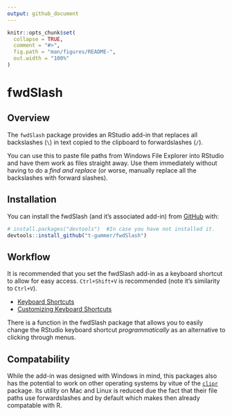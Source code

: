 ```yaml
---
output: github_document
---
```


<!-- README.md is generated from README.Rmd. Please edit that file -->

```r
knitr::opts_chunk$set(
  collapse = TRUE,
  comment = "#>",
  fig.path = "man/figures/README-",
  out.width = "100%"
)
```

# fwdSlash

<!-- badges: start -->
<!-- badges: end -->

## Overview

The `fwdSlash` package provides an RStudio add-in that replaces all backslashes (`\`) in text copied to the clipboard to forwardslashes (`/`). 

You can use this to paste file paths from Windows File Explorer into RStudio and have them work as files straight away. Use them immediately without having to do a _find and replace_ (or worse, manually replace all the backslashes with forward slashes).


## Installation

You can install the fwdSlash (and it's associated add-in) from [GitHub](https://github.com/t-gummer/fwdSlash) with:

``` r
# install.packages("devtools")  #In case you have not installed it.
devtools::install_github("t-gummer/fwdSlash")
```
## Workflow

It is recommended that you set the fwdSlash add-in as a keyboard shortcut to allow for easy access. `Ctrl+Shift+V` is recommended (note it's similarity to `Ctrl+V`).

* [Keyboard Shortcuts](https://rstudio.github.io/rstudioaddins/#keyboard-shorcuts)
* [Customizing Keyboard Shortcuts](https://support.rstudio.com/hc/en-us/articles/206382178-Customizing-Keyboard-Shortcuts)


There is a function in the fwdSlash package that allows you to easily change the RStudio keyboard shortcut _programmatically_ as an alternative to clicking through menus.

## Compatability

While the add-in was designed with Windows in mind, this packages also has the potential to work on other operating systems by vitue of the [`clipr`](https://github.com/mdlincoln/clipr) package. Its utility on Mac and Linux is reduced due the fact that their file paths use forwardslashes and by default which makes then already compatable with R.
